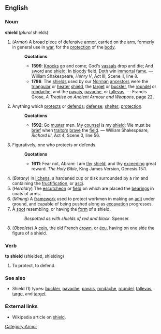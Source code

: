 ==English==
===Noun===
'''shield''' (''plural'' shields)
#(''Armor'') [[Category:Armor]] A broad piece of defensive [[armor]], carried on the [[arm]], formerly in general use in [[war]], for the [[protection]] of the [[body]].
#:'''Quotations'''
#:*'''1599''': [[Knock]]s go and come; God's [[vassal]]s drop and die; And [[sword]] and [[shield]], In [[bloody]] field, [[Doth]] win [[immortal]] [[fame]]. &mdash; William Shakespeare, ''Henry V'', Act III, Scene II, line 8.
#:*'''1786''': The [[shield]]s used by our [[Norman]] [[ancestor]]s were the [[triangular]] or [[heater]] [[shield]], the [[target]] or [[buckler]], the [[roundel]] or [[rondache]], and the [[pavais]], [[pavache]], or [[tallevas]]. &mdash; Francis Grose, ''A Treatise on Ancient Armour and Weapons'', page 22.
# Anything which [[protect]]s or [[defend]]s; [[defense]]; [[shelter]]; [[protection]].
#:'''Quotations'''
#:*'''1592''': Go [[muster]] men. My [[counsel]] is my [[shield]]; We must be [[brief]] when [[traitor]]s [[brave]] the [[field]]. &mdash; William Shakespeare, ''Richard III'', Act 4, Scene 3, line 56.
# Figuratively, one who protects or defends.
#:'''Quotations'''
#:*'''1611''': Fear not, Abram: I am [[thy]] [[shield]], and thy [[exceeding]] great reward. ''The Holy Bible'', King James Version, Genesis 15:1.
#(''Botany'') In [[lichen]]s, a hardened cup or disk surrounded by a rim and containing the [[fructification]], or [[asci]].
#(''Heraldry'') The [[escutcheon]] or [[field]] on which are placed the [[bearing]]s in coats of arms. 
#(''Mining'') A [[framework]] used to protect workmen in making an [[adit]] under ground, and capable of being pushed along as [[excavation]] progresses.
# A [[spot]] resembling, or having the [[form]] of a shield.
#:''Bespotted as with shields of red and black.'' Spenser.
#(''Obsolete'') A [[coin]], the old French [[crown]], or [[écu]], having on one side the figure of a shield.
===Verb===
'''to shield''' (shielded, shielding)
# To protect, to defend.
===See also===
* Shield (1) types: [[buckler]], [[pavache]], [[pavais]], [[rondache]], [[roundel]], [[tallevas]], [[targe]], and [[target]].
===External links===
*Wikipedia article on [[w:shield|shield]].